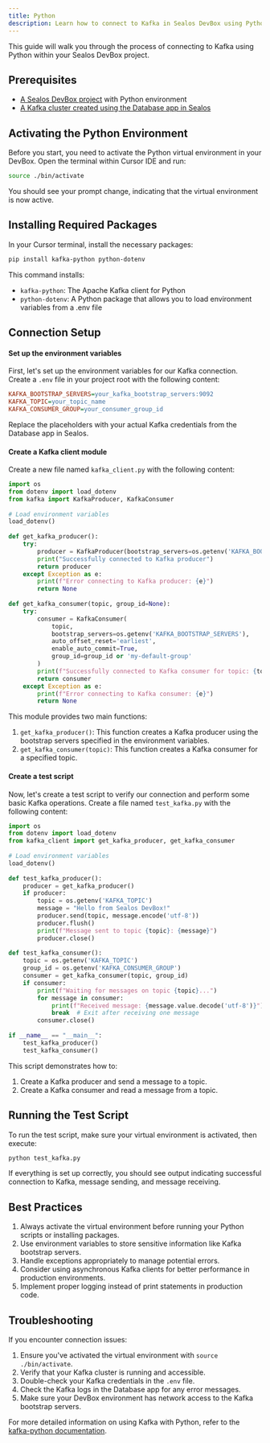 ```yaml
---
title: Python
description: Learn how to connect to Kafka in Sealos DevBox using Python
---
```


This guide will walk you through the process of connecting to Kafka using Python within your Sealos DevBox project.

## Prerequisites

- [A Sealos DevBox project](/docs/guides/fundamentals/create-a-project) with Python environment
- [A Kafka cluster created using the Database app in Sealos](./)

## Activating the Python Environment

Before you start, you need to activate the Python virtual environment in your DevBox. Open the terminal within Cursor IDE and run:

```bash
source ./bin/activate
```

You should see your prompt change, indicating that the virtual environment is now active.

## Installing Required Packages

In your Cursor terminal, install the necessary packages:

```bash
pip install kafka-python python-dotenv
```

This command installs:
- `kafka-python`: The Apache Kafka client for Python
- `python-dotenv`: A Python package that allows you to load environment variables from a .env file

## Connection Setup

<div className='fd-steps [&_h4]:fd-step'>

#### Set up the environment variables

First, let's set up the environment variables for our Kafka connection. Create a `.env` file in your project root with the following content:

```ini title=".env"
KAFKA_BOOTSTRAP_SERVERS=your_kafka_bootstrap_servers:9092
KAFKA_TOPIC=your_topic_name
KAFKA_CONSUMER_GROUP=your_consumer_group_id
```

Replace the placeholders with your actual Kafka credentials from the Database app in Sealos.

#### Create a Kafka client module

Create a new file named `kafka_client.py` with the following content:

```python title="kafka_client.py"
import os
from dotenv import load_dotenv
from kafka import KafkaProducer, KafkaConsumer
 
# Load environment variables
load_dotenv()
 
def get_kafka_producer():
    try:
        producer = KafkaProducer(bootstrap_servers=os.getenv('KAFKA_BOOTSTRAP_SERVERS'))
        print("Successfully connected to Kafka producer")
        return producer
    except Exception as e:
        print(f"Error connecting to Kafka producer: {e}")
        return None
 
def get_kafka_consumer(topic, group_id=None):
    try:
        consumer = KafkaConsumer(
            topic,
            bootstrap_servers=os.getenv('KAFKA_BOOTSTRAP_SERVERS'),
            auto_offset_reset='earliest',
            enable_auto_commit=True,
            group_id=group_id or 'my-default-group'
        )
        print(f"Successfully connected to Kafka consumer for topic: {topic}")
        return consumer
    except Exception as e:
        print(f"Error connecting to Kafka consumer: {e}")
        return None
```

This module provides two main functions:

1. `get_kafka_producer()`: This function creates a Kafka producer using the bootstrap servers specified in the environment variables.
2. `get_kafka_consumer(topic)`: This function creates a Kafka consumer for a specified topic.

#### Create a test script

Now, let's create a test script to verify our connection and perform some basic Kafka operations. Create a file named `test_kafka.py` with the following content:

```python title="test_kafka.py"
import os
from dotenv import load_dotenv
from kafka_client import get_kafka_producer, get_kafka_consumer
 
# Load environment variables
load_dotenv()
 
def test_kafka_producer():
    producer = get_kafka_producer()
    if producer:
        topic = os.getenv('KAFKA_TOPIC')
        message = "Hello from Sealos DevBox!"
        producer.send(topic, message.encode('utf-8'))
        producer.flush()
        print(f"Message sent to topic {topic}: {message}")
        producer.close()
 
def test_kafka_consumer():
    topic = os.getenv('KAFKA_TOPIC')
    group_id = os.getenv('KAFKA_CONSUMER_GROUP')
    consumer = get_kafka_consumer(topic, group_id)
    if consumer:
        print(f"Waiting for messages on topic {topic}...")
        for message in consumer:
            print(f"Received message: {message.value.decode('utf-8')}")
            break  # Exit after receiving one message
        consumer.close()
 
if __name__ == "__main__":
    test_kafka_producer()
    test_kafka_consumer()
```

This script demonstrates how to:

1. Create a Kafka producer and send a message to a topic.
2. Create a Kafka consumer and read a message from a topic.

</div>

## Running the Test Script

To run the test script, make sure your virtual environment is activated, then execute:

```bash
python test_kafka.py
```

If everything is set up correctly, you should see output indicating successful connection to Kafka, message sending, and message receiving.

## Best Practices

1. Always activate the virtual environment before running your Python scripts or installing packages.
2. Use environment variables to store sensitive information like Kafka bootstrap servers.
3. Handle exceptions appropriately to manage potential errors.
4. Consider using asynchronous Kafka clients for better performance in production environments.
5. Implement proper logging instead of print statements in production code.

## Troubleshooting

If you encounter connection issues:

1. Ensure you've activated the virtual environment with `source ./bin/activate`.
2. Verify that your Kafka cluster is running and accessible.
3. Double-check your Kafka credentials in the `.env` file.
4. Check the Kafka logs in the Database app for any error messages.
5. Make sure your DevBox environment has network access to the Kafka bootstrap servers.

For more detailed information on using Kafka with Python, refer to the [kafka-python documentation](https://kafka-python.readthedocs.io/).